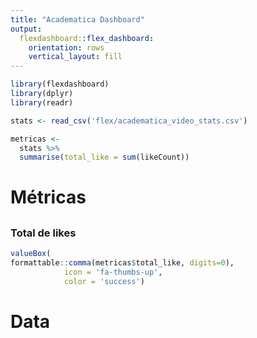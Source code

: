 ```yaml
---
title: "Academatica Dashboard"
output: 
  flexdashboard::flex_dashboard:
    orientation: rows
    vertical_layout: fill
---
```


```r
library(flexdashboard)
library(dplyr)
library(readr)
```

```r
stats <- read_csv('flex/academatica_video_stats.csv')
```

```r
metricas <-
  stats %>%
  summarise(total_like = sum(likeCount))
```


# Métricas {data-icon=fa-ruler}

##

### Total de likes

```r
valueBox(
formattable::comma(metricas$total_like, digits=0),
            icon = 'fa-thumbs-up', 
            color = 'success')
```

###

###

##

###

###

##

###

# Data {data-icon=fa-database}

##

###

###
